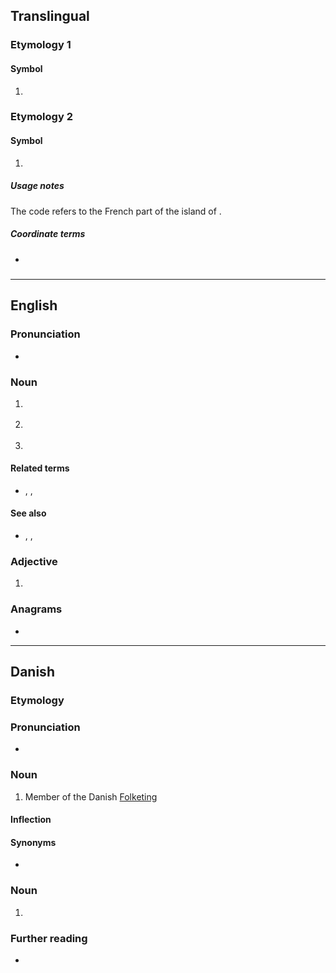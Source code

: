 {{also|mf|mF|.mf|M-F}}
==Translingual==

===Etymology 1===

====Symbol====
{{mul-symbol}}

# {{SI-unit-abb|mega|farad|[[electrical]] [[capacitance]]}}

===Etymology 2===

====Symbol====
{{mul-symbol}}

# {{ISO 3166|1|2|Collectivity of Saint Martin|Saint Martin|from=2007}}
#: {{syn|mul|MAF|qq1={{w|ISO 3166-1 alpha-3|alpha-3}}}}

=====Usage notes=====
The code refers to the French part of the island of {{w|Saint Martin (island)|Saint Martin}}.

=====Coordinate terms=====
* {{l|mul|SX}} {{q|Dutch part}}

----

==English==

===Pronunciation===
* {{audio|en|En-au-MF.ogg|Audio (AU)}}

===Noun===
{{en-noun|~}}

# {{lb|en|coarse|slang}} {{initialism of|en|motherfucker|dot=;}} {{n-g|also {{m|en|mf}}.}}
# {{lb|en|electronics}} {{initialism of|en|[[medium]] [[frequency]]}}
# {{lb|en|medicine}} {{abbreviation of|en|myelofibrosis}}

====Related terms====
* {{sense|electronics}} {{l|en|LF}}, {{l|en|HF}}, {{l|en|MW}}

====See also====
* {{sense|electronics}} {{l|en|RF}}, {{l|en|LW}}, {{l|en|SW}}

===Adjective===
{{en-adj|-}}

# {{lb|en|coarse|slang}} {{initialism of|en|motherfucking|dot=;}} {{n-g|also {{m|en|mf}}.}}

===Anagrams===
* {{anagrams|en|a=fm|F&M|FM}}

----

==Danish==

===Etymology===
{{initialism of|da|medlem af Folketinget||member of the Danish Folketing}}

===Pronunciation===
* {{IPA|da|/ɛmɛf/|[ˈɛmˈɛf]|[ɛmˈɛf]}}

===Noun===
{{da-noun|stem=MF'|en|er}}

# {{lb|da|politics}} Member of the Danish [[w:Folketing|Folketing]]

====Inflection====
{{da-noun-infl|stem=MF'|en|er|4=MF's}}

====Synonyms====
* {{l|da|folketingsmedlem}}

===Noun===
{{head|da|noun|head=MF ''or'' [[M/F]]}}

# {{abbreviation of|da|motorfærge}}

===Further reading===
* {{pedialite|lang=da}}